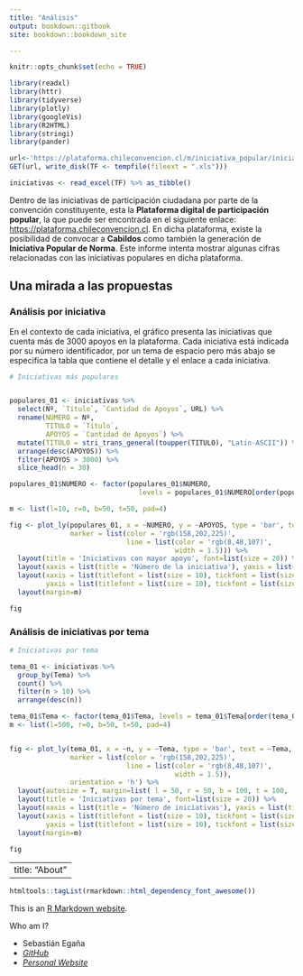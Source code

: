```yaml
---
title: "Análisis"
output: bookdown::gitbook
site: bookdown::bookdown_site

---
```


```r
knitr::opts_chunk$set(echo = TRUE)

library(readxl)
library(httr)
library(tidyverse)
library(plotly)
library(googleVis)
library(R2HTML)
library(stringi)
library(pander)

url<-'https://plataforma.chileconvencion.cl/m/iniciativa_popular/iniciativas.xls'
GET(url, write_disk(TF <- tempfile(fileext = ".xls")))

iniciativas <- read_excel(TF) %>% as_tibble()

```


Dentro de las iniciativas de participación ciudadana por parte de la convención constituyente, esta la **Plataforma digital de participación popular**, la que puede ser encontrada en el siguiente enlace: <https://plataforma.chileconvencion.cl>. En dicha plataforma, existe la posibilidad de convocar a **Cabildos** como también la generación de **Iniciativa Popular de Norma**. Este informe intenta mostrar algunas cifras relacionadas con las iniciativas populares en dicha plataforma. 

## Una mirada a las propuestas {.tabset .tabset-fade .tabset-pills}

### Análisis por iniciativa

En el contexto de cada iniciativa, el gráfico presenta las iniciativas que cuenta más de 3000 apoyos en la plataforma. Cada iniciativa está indicada por su número identificador, por un tema de espacio pero más abajo se especifica la tabla que contiene el detalle y el enlace a cada iniciativa. 

```r
# Iniciativas más populares


populares_01 <- iniciativas %>% 
  select(Nº, `Título`, `Cantidad de Apoyos`, URL) %>%
  rename(NUMERO = Nº,
         TITULO = `Título`,
         APOYOS = `Cantidad de Apoyos`) %>% 
  mutate(TITULO = stri_trans_general(toupper(TITULO), "Latin-ASCII")) %>% 
  arrange(desc(APOYOS)) %>% 
  filter(APOYOS > 3000) %>% 
  slice_head(n = 30) 

populares_01$NUMERO <- factor(populares_01$NUMERO, 
                                levels = populares_01$NUMERO[order(populares_01$APOYOS)]) 

m <- list(l=10, r=0, b=50, t=50, pad=4)

fig <- plot_ly(populares_01, x = ~NUMERO, y = ~APOYOS, type = 'bar', text = ~TITULO,
               marker = list(color = 'rgb(158,202,225)',
                             line = list(color = 'rgb(8,48,107)',
                                         width = 1.5))) %>% 
  layout(title = 'Iniciativas con mayor apoyo', font=list(size = 20)) %>%
  layout(xaxis = list(title = 'Número de la iniciativa'), yaxis = list(title = 'Número de apoyos')) %>%
  layout(xaxis = list(titlefont = list(size = 10), tickfont = list(size = 10)), 
         yaxis = list(titlefont = list(size = 10), tickfont = list(size = 10))) %>% 
  layout(margin=m)

fig
```


### Análisis de iniciativas por tema


```r

# Iniciativas por tema

tema_01 <- iniciativas %>% 
  group_by(Tema) %>% 
  count() %>% 
  filter(n > 10) %>% 
  arrange(desc(n)) 

tema_01$Tema <- factor(tema_01$Tema, levels = tema_01$Tema[order(tema_01$n)])
m <- list(l=500, r=0, b=50, t=50, pad=4)


fig <- plot_ly(tema_01, x = ~n, y = ~Tema, type = 'bar', text = ~Tema,
               marker = list(color = 'rgb(158,202,225)',
                             line = list(color = 'rgb(8,48,107)',
                                         width = 1.5)),
               orientation = 'h') %>%
  layout(autosize = T, margin=list( l = 50, r = 50, b = 100, t = 100,  pad = 4)) %>%
  layout(title = 'Iniciativas por tema', font=list(size = 20)) %>%
  layout(xaxis = list(title = 'Número de iniciativas'), yaxis = list(title = '')) %>%
  layout(xaxis = list(titlefont = list(size = 10), tickfont = list(size = 10)), 
         yaxis = list(titlefont = list(size = 10), tickfont = list(size = 10))) %>%
  layout(margin=m)

fig


```


<!--chapter:end:index.Rmd-->

---
title: "About"
---

```r
htmltools::tagList(rmarkdown::html_dependency_font_awesome())
```



This is an [R Markdown website](http://rmarkdown.rstudio.com/rmarkdown_websites.html). 

Who am I?

  * Sebastián Egaña
  * <a href = "https://github.com/sebaegana"><i class="fa fa-github"> GitHub</i></a>
  * <a href = "https://segana.netlify.app"><i class="fa fa-home"> Personal Website</i></a>



<!--chapter:end:about.Rmd-->

